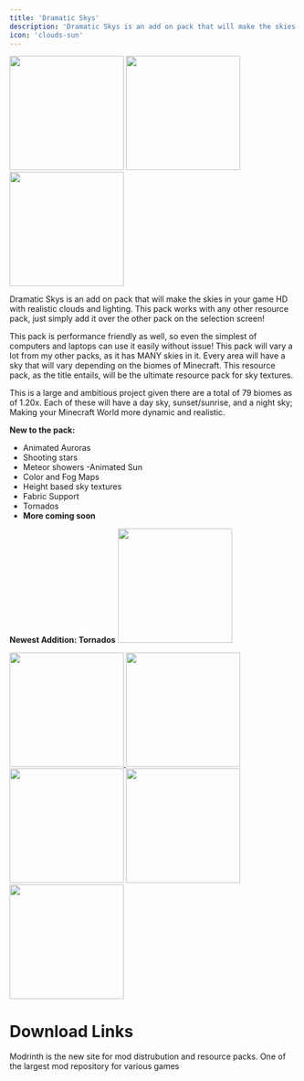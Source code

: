 ```yaml
---
title: 'Dramatic Skys'
description: 'Dramatic Skys is an add on pack that will make the skies in your game HD with realistic clouds and lighting. This pack works with any other resource pack, just simply add it over any other pack on the selection screen!'
icon: 'clouds-sun'
---
```


<img height="200" noZoom src="/images/da-banner.png" />
<a href="https://www.patreon.com/thebaum64" target="_blank">
  <img height="200" noZoom src="/images/ds-patreon.png" />
</a>
<a href="https://discord.gg/AdTUsPUxyA" target="_blank">
  <img height="200" noZoom src="/images/ds-discord.png" />
</a>

Dramatic Skys is an add on pack that will make the skies in your game HD with realistic clouds and lighting. This pack works with any other resource pack, just simply add it over the other pack on the selection screen!

This pack is performance friendly as well, so even the simplest of computers and laptops can use it easily without issue! This pack will vary a lot from my other packs, as it has MANY skies in it. Every area will have a sky that will vary depending on the biomes of Minecraft. This resource pack, as the title entails, will be the ultimate resource pack for sky textures.

This is a large and ambitious project given there are a total of 79 biomes as of 1.20x. Each of these will have a day sky, sunset/sunrise, and a night sky; Making your Minecraft World more dynamic and realistic.

**New to the pack:**

  - Animated Auroras
  - Shooting stars
  - Meteor showers -Animated Sun
  - Color and Fog Maps
  - Height based sky textures
  - Fabric Support
  - Tornados
  - **More coming soon**

**Newest Addition: Tornados**
<img height="200" noZoom src="/images/ds-tornado.gif" />

<Accordion title="Patreon Info">
  <a href="https://www.patreon.com/thebaum64" target="_blank">
  <img height="200" noZoom src="/images/ds-patreoninfo.png" />
  </a>
</Accordion>

<img height="200" noZoom src="/images/ds-1.png" />
<img height="200" noZoom src="/images/ds-2.png" />
<img height="200" noZoom src="/images/ds-3.png" />
<img height="200" noZoom src="/images/ds-4.png" />

# Download Links

<CardGroup cols={2}>
  <Card 
    title="Modrinth Download Link"
    icon= "download"
    href="https://modrinth.com/resourcepack/dramatic-skys"
  >
    Modrinth is the new site for mod distrubution and resource packs.
  </Card>
  <Card
    title="Curseforge Download Link"
    icon="download"
    href="https://www.curseforge.com/minecraft/texture-packs/dramatic-skys"
  >
    One of the largest mod repository for various games
  </Card>
</CardGroup>
